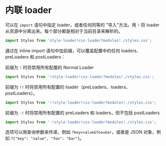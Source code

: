 
<WebpackLicense from="https://webpack.docschina.org/concepts/loaders/#inline" />

# 内联 loader

可以在 `import` 语句中指定 loader，或者任何同等的 "导入"方法。用 `!` 将 loader 从资源中分离出来。每个部分都是相对于当前目录来解析的。

```js
import Styles from 'style-loader!css-loader?modules!./styles.css';
```

通过在 inline import 语句中加前缀，可以覆盖配置中的任何 loaders、preLoaders 和 postLoaders：

前缀为 `!` 时将禁用所有配置的 Normal Loader

```js
import Styles from '!style-loader!css-loader?modules!./styles.css';
```

前缀为 `!!` 时将禁用所有配置的 loader（preLoaders、loaders、postLoaders）。

```js
import Styles from '!!style-loader!css-loader?modules!./styles.css';
```

前缀为 `-!` 时将禁用所有配置的 preLoaders 和 loaders，但不包括 postLoaders

```js
import Styles from '-!style-loader!css-loader?modules!./styles.css';
```

选项可以用查询参数来传递，例如 `?key=value&foo=bar`，或者是 JSON 对象，例如 `?{"key": "value", "foo": "bar"}`。
